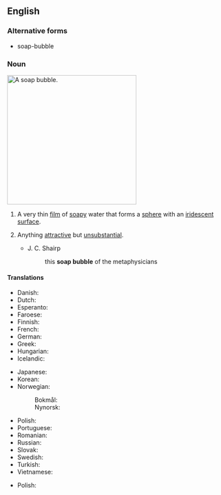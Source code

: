 ==English==

===Alternative forms===
* soap-bubble

===Noun===
[[Image:Bubble brokenchopstick.jpg|300px|thumb|right|A soap bubble.]]
{{en-noun}}

# A very thin [[film]] of [[soap]]y water that forms a [[sphere]] with an [[iridescent]] [[surface]].
# {{lb|en|figurative}} Anything [[attractive]] but [[unsubstantial]].
#* J. C. Shairp
#*: this '''soap bubble''' of the metaphysicians

====Translations====
{{trans-top|sphere of soap water}}
* Danish: {{t|da|sæbeboble|c}}
* Dutch: {{t+|nl|zeepbel|c}}
* Esperanto: {{t|eo|sapveziko}}
* Faroese: {{t|fo|sápubløðra|f}}
* Finnish: {{t|fi|saippuakupla}}
* French: {{t+|fr|bulle de savon}}
* German: {{t+|de|Seifenblase|f}}
* Greek: {{t+|el|σαπουνόφουσκα|f|sc=Grek}}
* Hungarian: {{t+|hu|szappanbuborék}}
* Icelandic: {{t+|is|sápukúla|f}}
{{trans-mid}}
* Japanese: {{t+|ja|シャボン玉|tr=シャボンだま, shabondama}}
* Korean: {{t+|ko|비눗방울}}
* Norwegian:
*: Bokmål: {{t|nb|såpeboble|m|f}}
*: Nynorsk: {{t|nn|såpeboble|f}}
* Polish: {{t+|pl|bańka mydlana|f}}
* Portuguese: {{t|pt|[[bolha]] [[de]] [[sabão]]|f}}
* Romanian: {{t+|ro|balon de săpun|n}}
* Russian: {{t+|ru|мы́льный пузы́рь|m}}
* Slovak: {{t|sk|mydlová bublina|f}}
* Swedish: {{t+|sv|såpbubbla|c}}
* Turkish: {{t|tr|sabun köpüğü}}
* Vietnamese: {{t|vi|bong bóng xà phòng}}
{{trans-bottom}}

{{trans-top|anything attractive but unsubstantial}}
{{trans-mid}}
* Polish: {{t+|pl|bańka mydlana|f}}
{{trans-bottom}}